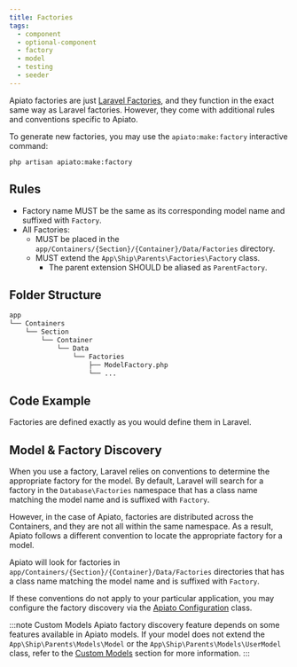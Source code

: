 ```yaml
---
title: Factories
tags:
  - component
  - optional-component
  - factory
  - model
  - testing
  - seeder
---
```


Apiato factories are just [Laravel Factories](https://laravel.com/docs/eloquent-factories),
and they function in the exact same way as Laravel factories.
However, they come with additional rules and conventions specific to Apiato.

To generate new factories, you may use the `apiato:make:factory` interactive command:

```
php artisan apiato:make:factory
```

## Rules

- Factory name MUST be the same as its corresponding model name and suffixed with `Factory`.
- All Factories:
  - MUST be placed in the `app/Containers/{Section}/{Container}/Data/Factories` directory.
  - MUST extend the `App\Ship\Parents\Factories\Factory` class.
    - The parent extension SHOULD be aliased as `ParentFactory`.

## Folder Structure

```markdown
app
└── Containers
    └── Section
        └── Container
            └── Data
                └── Factories
                    ├── ModelFactory.php
                    └── ...
```

## Code Example

Factories are defined exactly as you would define them in Laravel.

## Model & Factory Discovery

When you use a factory, Laravel relies on conventions to determine the appropriate factory for the model.
By default,
Laravel will search for a factory in the `Database\Factories` namespace
that has a class name matching the model name and is suffixed with `Factory`.

However, in the case of Apiato, factories are distributed across the Containers,
and they are not all within the same namespace.
As a result, Apiato follows a different convention to locate the appropriate factory for a model.

Apiato will look for factories in `app/Containers/{Section}/{Container}/Data/Factories` directories
that has a class name matching the model name and is suffixed with `Factory`.

If these conventions do not apply to your particular application, you may configure the factory discovery
via the [Apiato Configuration](../../framework-features/advance-configuration.mdx#factories) class.

:::note Custom Models
Apiato factory discovery feature depends on some features available in Apiato models.
If your model does not extend the `App\Ship\Parents\Models\Model` or the `App\Ship\Parents\Models\UserModel` class,
refer to the [Custom Models](../../components/main-components/models/#custom-models) section for more information.
:::
